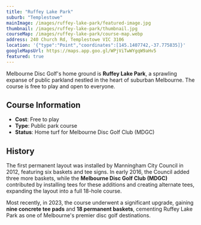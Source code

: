 ```yaml
---
title: "Ruffey Lake Park"
suburb: "Templestowe"
mainImage: /images/ruffey-lake-park/featured-image.jpg
thumbnail: /images/ruffey-lake-park/thumbnail.jpg
courseMap: /images/ruffey-lake-park/course-map.webp
address: 240 Church Rd, Templestowe VIC 3106
location: '{"type":"Point","coordinates":[145.1407742,-37.775835]}'
googleMapsUrl: https://maps.app.goo.gl/WPjViTwWYgqW9aHv5
featured: true
---
```


Melbourne Disc Golf's home ground is **Ruffey Lake Park**, a sprawling expanse of public parkland nestled in the heart of suburban Melbourne. The course is free to play and open to everyone.

## Course Information

- **Cost**: Free to play
- **Type**: Public park course
- **Status**: Home turf for Melbourne Disc Golf Club (MDGC)

## History

The first permanent layout was installed by Manningham City Council in 2012, featuring six baskets and tee signs. In early 2016, the Council added three more baskets, while the **Melbourne Disc Golf Club (MDGC)** contributed by installing tees for these additions and creating alternate tees, expanding the layout into a full 18-hole course.

Most recently, in 2023, the course underwent a significant upgrade, gaining **nine concrete tee pads** and **18 permanent baskets**, cementing Ruffey Lake Park as one of Melbourne's premier disc golf destinations.
